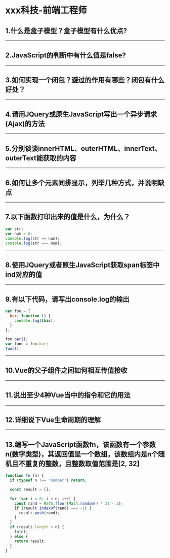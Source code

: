 # xxx科技-前端工程师

## 1.什么是盒子模型？盒子模型有什么优点?

---

## 2.JavaScript的判断中有什么值是false?

---

## 3.如何实现一个闭包？避过的作用有哪些？闭包有什么好处？

---

## 4.请用JQuery或原生JavaScript写出一个异步请求(Ajax)的方法

---

## 5.分别谈谈innerHTML、outerHTML、innerText、outerText能获取的内容

---

## 6.如何让多个元素同排显示，列举几种方式，并说明缺点

---

## 7.以下函数打印出来的值是什么，为什么？

```js
var str;
var num = 0;
console.log(str == num);
console.log(str === num);
```

---

## 8.使用JQuery或者原生JavaScript获取span标签中ind对应的值<span id='orderId' ind='5'></span>

---

## 9.有以下代码，请写出console.log的输出

```js
var foo = {
  bar: function () {
    console.log(this);
  }
};

foo.bar();
var func = foo.bar;
func();
```

---

## 10.Vue的父子组件之间如何相互传值接收

---

## 11.说出至少4种Vue当中的指令和它的用法

---

## 12.详细说下Vue生命周期的理解

---

## 13.编写一个JavaScript函数fn，该函数有一个参数n(数字类型)，其返回值是一个数组，该数组内是n个随机且不重复的整数，且整数取值范围是\[2, 32\]

```js
function fn (n) {
  if (typeof n !== 'number') return;

  const result = [];

  for (var i = 0; i < n; i++) {
    const rand = Math.floor(Math.random() * 31 - 2);
    if (result.indexOf(rand) === -1) {
      result.push(rand);
    }
  }
  if (result.length < n) {
    fn(n);
  } else {
    return result;
  }
}
```

